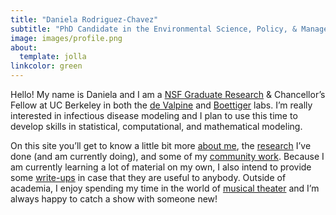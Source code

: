 ```yaml
---
title: "Daniela Rodriguez-Chavez"
subtitle: "PhD Candidate in the Environmental Science, Policy, & Management program at UC Berkeley"
image: images/profile.png
about:
  template: jolla
linkcolor: green 
---
```


Hello! My name is Daniela and I am a [NSF Graduate Research](https://www.nsfgrfp.org/about/about-grfp/) & Chancellor's Fellow at UC Berkeley in both the [de Valpine](https://nature.berkeley.edu/~pdevalpine/#about) and [Boettiger](https://www.carlboettiger.info) labs. I'm really interested in infectious disease modeling and I plan to use this time to develop skills in statistical, computational, and mathematical modeling.

On this site you'll get to know a little bit more [about me](about.qmd), the [research](research.qmd) I've done (and am currently doing), and some of my [community work](community.qmd). Because I am currently learning a lot of material on my own, I also intend to provide some [write-ups](stat-blog.qmd) in case that they are useful to anybody. Outside of academia, I enjoy spending my time in the world of [musical theater](music-theater.qmd) and I'm always happy to catch a show with someone new!

```r

```
